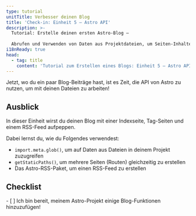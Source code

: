 ```yaml
---
type: tutorial
unitTitle: Verbesser deinen Blog
title: 'Check-in: Einheit 5 – Astro API'
description: >-
  Tutorial: Erstelle deinen ersten Astro-Blog –
  
  Abrufen und Verwenden von Daten aus Projektdateien, um Seiten-Inhalte und Routen
i18nReady: true
head:
  - tag: title
    content: 'Tutorial zum Erstellen eines Blogs: Einheit 5 – Astro API | Docs'
---
```



Jetzt, wo du ein paar Blog-Beiträge hast, ist es Zeit, die API von Astro zu nutzen, um mit deinen Dateien zu arbeiten!

## Ausblick

In dieser Einheit wirst du deinen Blog mit einer Indexseite, Tag-Seiten und einem RSS-Feed aufpeppen. 

Dabei lernst du, wie du Folgendes verwendest:
- `import.meta.glob()`, um auf Daten aus Dateien in deinem Projekt zuzugreifen
- `getStaticPaths()`, um mehrere Seiten (Routen) gleichzeitig zu erstellen
- Das Astro-RSS-Paket, um einen RSS-Feed zu erstellen

<Box icon="check-list">

## Checklist

<Checklist>
- [ ] Ich bin bereit, meinem Astro-Projekt einige Blog-Funktionen hinzuzufügen!
</Checklist>
</Box>
